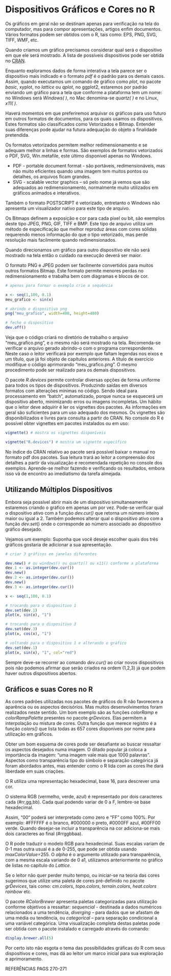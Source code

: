 # Dispositivos Gráficos e Cores no R
 
Os gráficos em geral não se destinam apenas para verificação na tela do computador, mas para compor apresentações, artigos enfim documentos. Vários formatos podem ser obtidos com o R, tais como: EPS, PNG, SVG, TIFF, WMF, etc.

Quando criamos um gráfico precisamos considerar qual será o dispositivo em que ele será mostrado. A lista de possíveis dispositivos pode ser obtida no [CRAN](https://stat.ethz.ch/R-manual/R-devel/library/grDevices/html/Devices.html).

Enquanto exploramos dados de forma interativa a tela parece ser o dispositivo mais indicado e o formato *pdf* é o padrão para os demais casos. Assim, quando executamos um comando de gráfico como *plot*, no pacote *basic*, xyplot, no *lattice* ou *qplot*, no ggplot2, estaremos por padrão enviando um gráfico para a tela que conforme a plataforma tem um nome: no Windows será *Windows( )*, no Mac denomina-se *quartz( )* e no Linux, *x11( )*.

Haverá momentos em que preferiremos arquivar os gráficos para uso futuro em outros formatos de documentos, para os quais usamos os dispositivos. Estes formatos são classificados como Vetorizados e Bitmap. Entender suas diferenças pode ajudar na futura adequação do objeto a finalidade pretendida.

Os formatos vetorizados permitem melhor redimensionamento e se adequam melhor a linhas e formas. São exemplos de formatos vetorizados o PDF, SVG, Win.metafile, este último disponível apenas no Windows. 

* PDF - portable document format - são portáveis, redimensionáveis, mas não muito eficientes quando uma imagem tem muitos pontos ou detalhes, os arquivos ficam grandes.
* SVG - scalable vector graphics – só pelo nome já vemos que são adequados ao redimensionamento, normalmente muito utilizados em gráficos animados e interativos.

Também o formato POSTSCRIPT é vetorizado, entretanto o Windows não apresenta um visualizador nativo para este tipo de arquivo.

Os Bitmaps definem a exposição e cor para cada pixel ou bit, são exemplos deste tipo JPEG, PNG, GIF, TIFF e BMP. Este tipo de arquivo utiliza um método de especificação que melhor reproduz áreas com cores sólidas requerendo menos informação do que o tipo vetorizado, mas perde resolução mais facilmente quando redimensionados.

Quando direcionamos um gráfico para outro dispositivo ele não será mostrado na tela então o cuidado na execução deverá ser maior.

O formato PNG e JPEG podem ser facilmente convertidos para muitos outros formatos Bitmap. Este formato permite menores perdas no redimensionamento e trabalha bem com diagramas e blocos de cor.

```r
# apenas para formar o exemplo crie a sequência

x <- seq(1,100, 0.1)
meu_grafico <- sin(x)

# abrindo o dispositivo png
png("meu_grafico", width=480, height=480)

# feche o dispositivo
dev.off()
```

Veja que o código criará no diretório de trabalho o arquivo "meu_grafico.png", e o mesmo não será mostrado na tela. Recomenda-se verificar o arquivo gerado abrindo-o com o programa correspondente. Neste caso o leitor verificará por exemplo que faltam legendas nos eixos e um título, que já foi objeto de capítulos anteriores. A título de exercício modifique o código aprimorando "meu_grafico.png". O mesmo procedimento pode ser realizado para os demais dispositivos.

O pacote *R.devices* permite controlar diversas opções de
forma uniforme para todos os tipos de dispositivos. Produzindo saídas em diversos formatos com alterações mínimas no código. Sendo ideal para processamento em "batch", automatizado, porque nunca se esquecerá um dispositivo aberto, minimizando erros ou imagens incompletas. Um hábito que o leitor deve adquirir é ler os vignettes dos pacotes. As informações em geral são suficientes para um uso adequado dos mesmos. Os vignettes são disponibilizados e livres para consulta a partir do CRAN. No console do R é possível obter vignettes em pacotes instalados ou em uso:

```r
vignette() # mostra os vignettes disponíveis

vignette("R.devices") # mostra um vignette específico
```

No índice do CRAN relativo ao pacote será possível baixar o manual no formato pdf dos pacotes. Sua leitura trará ao leitor a compreensão dos detalhes a partir da visualização e recomendada repetição no console dos exemplos. Aprende-se melhor fazendo e verificando os resultados, embora isso vá de encontro ao imediatismo da tarefa almejada.

## Utilizando Múltiplos Dispositivos

Embora seja possível abrir mais de um dispositivo simultaneamente estaremos criando o gráfico em apenas um por vez. Pode-se verificar qual o dispositivo ativo com a função *dev.cur()* que retorna um número inteiro maior ou igual a 2. Também podemos alterar qual o dispositivo ativo com a função *dev.set*(<inteiro>) onde o <inteiro> corresponde ao número associado ao dispositivo gráfico desejado.

Vejamos um exemplo: Suponha que você deseje escolher quais dos três gráficos gostaria de adicionar a sua apresentação.

```r
# criar 3 gráficos em janelas diferentes

dev.new() # ou windows() ou quartz() ou x11() conforme a plataforma
dev.1 <- as.integer(dev.cur())
dev.new()
dev.2 <- as.integer(dev.cur())
dev.new()
dev.3 <- as.integer(dev.cur())

x <- seq(1,100, 0.1)
```

```r
# trocando para o dispositivo 1
dev.set(dev.1)
plot(x, sin(x), "1")

# trocando para o dispositivo 3
dev.set(dev.3)
plot(x, cos(x), "1")

# voltando para o dispositivo 1 e alterando o gráfico
dev.set(dev.1)
plot(x, sin(x), "1", col="red")
```

Sempre deve-se recorrer ao comando *dev.cur()* ao criar novos dispositivos pois não podemos afirmar que serão criados na ordem (1,2,3) já que podem haver outros dispositivos abertos.

## Gráficos e suas Cores no R

As cores padrões utilizadas nos pacotes de gráficos do R não favorecem a aparência ou os aspectos decisórios. Mas muitos desenvolvimentos foram realizados neste sentido. Um bom exemplo são as funções *colorRamp* e *colorRampPalette* presentes no pacote *grDevices*. Elas permitem a interpolação ou mistura de cores. Outra função que merece registro é a função *colors()* que lista todas as 657 cores disponíveis por nome para utilização em gráficos.

Obter um bom esquema de cores pode ser desafiante ao buscar ressaltar os aspectos desejados numa imagem. O ditado popular já coloca a importância da imagem: “uma imagem vale mais que 1000 palavras”. Aspectos como transparência tipo do símbolo e separação categórica já foram abordados antes, mas entender como o R lida com as cores lhe dará liberdade em suas criações.

O R utiliza uma representação hexadecimal, base 16, para descrever uma cor.

O sistema RGB (vermelho, verde, azul) é representado por dois caracteres cada (#rr,gg,bb). Cada qual podendo variar de 0 a F, lembre-se base hexadecimal.

Assim, “00“ poderá ser interpretado como zero e “FF” como 100%. Por exemplo: #FFFFFF é o branco, #000000 o preto, #0000FF azul, #00FF00 verde. Quando desejar-se incluir a transparência na cor adiciona-se mais dois caracteres ao final (#rrggbbaa).

O R pode traduzir o modelo RGB para hexadecimal. Suas escalas variam de 0-1 mas outra usual é a de 0-255, que pode ser obtida usando *maxColorValue*=255. O *alpha* é o argumento utilizado para transparência, com a mesma escala variando de 0 a1, utilizamos anteriormente no gráfico de listas no capítulo do *Lattice*.

Se o leitor não quer perder muito tempo, ou iniciar-se na teoria das cores sugerimos que utilize uma paleta de cores pré-definido no pacote *grDevices*, tais como: *cm.colors*, *topo.colors*, *terrain.colors*, *heat.colors rainbow* etc.

O pacote *RColorBrewer* apresenta paletas categorizadas para utilização conforme objetivos a ressaltar: *sequencial* - destinada a dados numéricos relacionados a uma tendência, *diverging* – para dados que se afastam de uma média ou tendência, ou *categorical* – para separação condicional a uma variável categórica. Uma visualização completa destas paletas pode ser obtida com o pacote instalado e carregado através do comando: 

```r
display.brewer.all(5)
```

Por certo isto não esgota o tema das possibilidades gráficas do R com seus dispositivos e cores, mas dá ao leitor um marco inicial para sua exploração e aprimoramento.

REFERÊNCIAS PAGS 270-271